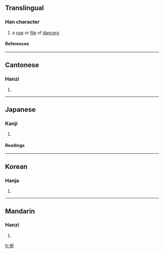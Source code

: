 ==Translingual==
===Han character===
{{Han char|rn=9|rad=人|as=06|sn=8|four=2822<sub>7</sub>|canj=人金月 (OCB)}}
# a [[row]] or [[file]] of [[dancer]]s
====References====
{{Han ref|kx=0101.030|dkj=00572|dj=0213.110|hdz=10150.060|uh=4F7E|ud=20350|bh=A8DB|bd=43227}}
----
==Cantonese==
===Hanzi===
{{yue-hanzi|jyut=|y=yat6}}
# {{defn|Cantonese}}
----
==Japanese==
===Kanji===
{{ja-kanji|grade=|rs=人06}}
# {{defn|Japanese}} 
====Readings====
{{ja-readings|on=[[いつ]] (itsu), [[いち]] (ichi)|kun=[[やすい]] (yasui), [[やすんずる]] (yasunzuru)}}
----
==Korean==
===Hanja===
{{ko-hanja|hangeul=[[일]]|rv=il|mr=il}}
# {{defn|Korean}}
----
==Mandarin==
===Hanzi===
{{cmn-hanzi|pin=[[yì]] (yi4)|wg=i<sup>4</sup>}}
# {{defn|Mandarin}}

[[fr:佾]]